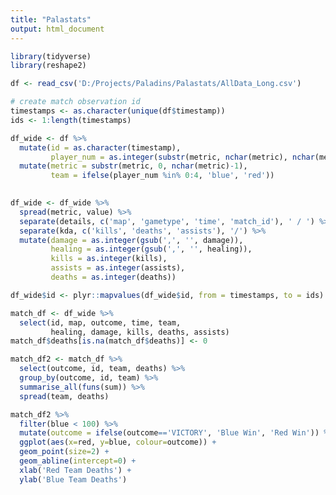 ```yaml
---
title: "Palastats"
output: html_document
---
```


```r
library(tidyverse)
library(reshape2)

df <- read_csv('D:/Projects/Paladins/Palastats/AllData_Long.csv')

# create match observation id
timestamps <- as.character(unique(df$timestamp))
ids <- 1:length(timestamps)

df_wide <- df %>% 
  mutate(id = as.character(timestamp),
         player_num = as.integer(substr(metric, nchar(metric), nchar(metric)))) %>% 
  mutate(metric = substr(metric, 0, nchar(metric)-1),
         team = ifelse(player_num %in% 0:4, 'blue', 'red'))

  
df_wide <- df_wide %>% 
  spread(metric, value) %>% 
  separate(details, c('map', 'gametype', 'time', 'match_id'), ' / ') %>% 
  separate(kda, c('kills', 'deaths', 'assists'), '/') %>% 
  mutate(damage = as.integer(gsub(',', '', damage)),
         healing = as.integer(gsub(',', '', healing)),
         kills = as.integer(kills),
         assists = as.integer(assists),
         deaths = as.integer(deaths))

df_wide$id <- plyr::mapvalues(df_wide$id, from = timestamps, to = ids)
```

```r
match_df <- df_wide %>% 
  select(id, map, outcome, time, team,
         healing, damage, kills, deaths, assists) 
match_df$deaths[is.na(match_df$deaths)] <- 0
```


```r
match_df2 <- match_df %>% 
  select(outcome, id, team, deaths) %>% 
  group_by(outcome, id, team) %>% 
  summarise_all(funs(sum)) %>% 
  spread(team, deaths)
```


```r
match_df2 %>% 
  filter(blue < 100) %>% 
  mutate(outcome = ifelse(outcome=='VICTORY', 'Blue Win', 'Red Win')) %>% 
  ggplot(aes(x=red, y=blue, colour=outcome)) +
  geom_point(size=2) +
  geom_abline(intercept=0) +
  xlab('Red Team Deaths') +
  ylab('Blue Team Deaths') 
  
```

